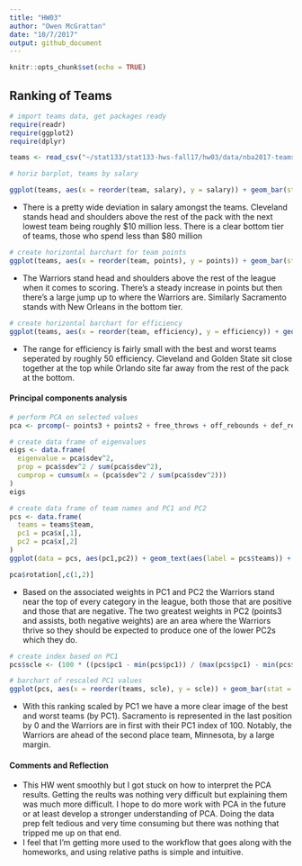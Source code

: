 ```yaml
---
title: "HW03"
author: "Owen McGrattan"
date: "10/7/2017"
output: github_document
---
```


```r
knitr::opts_chunk$set(echo = TRUE)
```

## Ranking of Teams 
```r
# import teams data, get packages ready
require(readr)
require(ggplot2)
require(dplyr)

teams <- read_csv("~/stat133/stat133-hws-fall17/hw03/data/nba2017-teams.csv")
```

```r
# horiz barplot, teams by salary

ggplot(teams, aes(x = reorder(team, salary), y = salary)) + geom_bar(stat = 'identity') + coord_flip() + geom_hline(yintercept = mean(teams$salary), color = "red") + labs(y = "Salary (in millions)", x = "Teams", title = "NBA Teams ranked by Total Salary")
```

- There is a pretty wide deviation in salary amongst the teams.  Cleveland stands head and shoulders above the rest of the pack with the next lowest team being roughly $10 million less. There is a clear bottom tier of teams, those who spend less than $80 million

```r
# create horizontal barchart for team points
ggplot(teams, aes(x = reorder(team, points), y = points)) + geom_bar(stat = 'identity') + coord_flip() + geom_hline(yintercept = mean(teams$points), color = "red") + labs(y = "Points", x = "Teams", title = "NBA Teams ranked by Total Points")
```

- The Warriors stand head and shoulders above the rest of the league when it comes to scoring.  There's a steady increase in points but then there's a large jump up to where the Warriors are.  Similarly Sacramento stands with New Orleans in the bottom tier.

```r
# create horizontal barchart for efficiency
ggplot(teams, aes(x = reorder(team, efficiency), y = efficiency)) + geom_bar(stat = 'identity') + coord_flip() + geom_hline(yintercept = mean(teams$efficiency), color = "red") + labs(y = "Efficiency", x = "Teams", title = "NBA Teams ranked by Total Efficiency")
```

- The range for efficiency is fairly small with the best and worst teams seperated by roughly 50 efficiency.  Cleveland and Golden State sit close together at the top while Orlando site far away from the rest of the pack at the bottom.


#### Principal components analysis

```r
# perform PCA on selected values
pca <- prcomp(~ points3 + points2 + free_throws + off_rebounds + def_rebounds + assists + steals + blocks + turnovers + fouls, data = teams, scale. = TRUE)

```

```r
# create data frame of eigenvalues
eigs <- data.frame(
  eigenvalue = pca$sdev^2,
  prop = pca$sdev^2 / sum(pca$sdev^2),
  cumprop = cumsum(x = (pca$sdev^2 / sum(pca$sdev^2)))
)
eigs
```

```r
# create data frame of team names and PC1 and PC2
pcs <- data.frame(
  teams = teams$team,
  pc1 = pca$x[,1],
  pc2 = pca$x[,2]
)
ggplot(data = pcs, aes(pc1,pc2)) + geom_text(aes(label = pcs$teams)) + labs(x = "PC1", y = "PC2", title = "PCA plot (PC1 and PC2)")
```

```r
pca$rotation[,c(1,2)]
```

- Based on the associated weights in PC1 and PC2 the Warriors stand near the top of every category in the league, both those that are positive and those that are negative.  The two greatest weights in PC2 (points3 and assists, both negative weights) are an area where the Warriors thrive so they should be expected to produce one of the lower PC2s which they do.  

```r
# create index based on PC1
pcs$scle <- (100 * ((pcs$pc1 - min(pcs$pc1)) / (max(pcs$pc1) - min(pcs$pc1))))

# barchart of rescaled PC1 values
ggplot(pcs, aes(x = reorder(teams, scle), y = scle)) + geom_bar(stat = 'identity') + coord_flip() + labs(y = "First PC (scaled from 0 to 100)", x = "Team", title = "NBA Teams Ranked by scaled PC1")

```

- With this ranking scaled by PC1 we have a more clear image of the best and worst teams (by PC1).  Sacramento is represented in the last position by 0 and the Warriors are in first with their PC1 index of 100.  Notably, the Warriors are ahead of the second place team, Minnesota, by a large margin.

#### Comments and Reflection

- This HW went smoothly but I got stuck on how to interpret the PCA results. Getting the reults was nothing very difficult but explaining them was much more difficult.  I hope to do more work with PCA in the future or at least develop a stronger understanding of PCA.  Doing the data prep felt tedious and very time consuming but there was nothing that tripped me up on that end.
- I feel that I'm getting more used to the workflow that goes along with the homeworks, and using relative paths is simple and intuitive.
